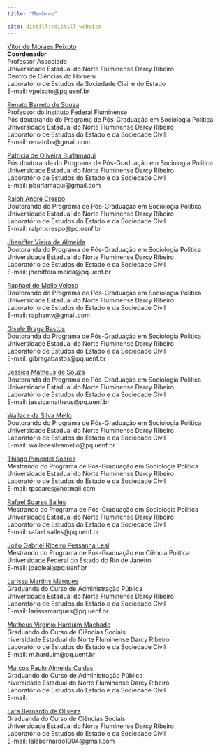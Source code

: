 ```yaml
---
title: "Membros"

site: distill::distill_website
---
```


[Vitor de Moraes Peixoto](http://lattes.cnpq.br/4676437210734787)  <br/> 
**Coordenador** <br/> 
Professor Associado <br/> 
Universidade Estadual do Norte Fluminense Darcy Ribeiro <br/> 
Centro de Ciências do Homem <br/> 
Laboratório de Estudos da Sociedade Civil e do Estado <br/> 
E-mail: vpeixoto@pq.uenf.br <br/> 

[Renato Barreto de Souza](http://lattes.cnpq.br/4208615645719699) <br/> 
Professor do Instituto Federal Fluminense <br/> 
Pós doutorando do Programa de Pós-Graduação em Sociologia Politica <br/> 
Universidade Estadual do Norte Fluminense Darcy Ribeiro <br/> 
Laboratório de Estudos do Estado e da Sociedade Civil <br/> 
E-mail: renatobs@gmail.com  <br/> 

[Patricia de Oliveira Burlamaqui](http://lattes.cnpq.br/6620703529177610) <br/>
Pós doutoranda do Programa de Pós-Graduação em Sociologia Politica <br/> 
Universidade Estadual do Norte Fluminense Darcy Ribeiro <br/> 
Laboratório de Estudos do Estado e da Sociedade Civil <br/> 
E-mail: pburlamaqui@gmail.com <br/> 

[Ralph André Crespo](http://lattes.cnpq.br/7250750885312461) <br/> 
Doutorando do Programa de Pós-Graduação em Sociologia Politica <br/> 
Universidade Estadual do Norte Fluminense Darcy Ribeiro <br/> 
Laboratório de Estudos do Estado e da Sociedade Civil <br/> 
E-mail: ralph.crespo@pq.uenf.br <br/> 

[Jheniffer Vieira de Almeida](http://lattes.cnpq.br/1477388811747167) <br/> 
Doutoranda do Programa de Pós-Graduação em Sociologia Politica <br/> 
Universidade Estadual do Norte Fluminense Darcy Ribeiro <br/> 
Laboratório de Estudos do Estado e da Sociedade Civil <br/> 
E-mail: jhenifferalmeida@pq.uenf.br <br/> 

[Raphael de Mello Veloso](http://lattes.cnpq.br/9433034841064768) <br/> 
Doutorando do Programa de Pós-Graduação em Sociologia Politica <br/> 
Universidade Estadual do Norte Fluminense Darcy Ribeiro <br/> 
Laboratório de Estudos do Estado e da Sociedade Civil <br/> 
E-mail: raphamv@gmail.com  <br/> 

[Gisele Braga Bastos](http://lattes.cnpq.br/1675744772217864) <br/> 
Doutoranda do Programa de Pós-Graduação em Sociologia Politica <br/> 
Universidade Estadual do Norte Fluminense Darcy Ribeiro <br/> 
Laboratório de Estudos do Estado e da Sociedade Civil <br/>
E-mail: gibragabastos@pq.uenf.br <br/> 

[Jessica Matheus de Souza](http://lattes.cnpq.br/6717255818088404) <br/> 
Doutoranda do Programa de Pós-Graduação em Sociologia Politica <br/> 
Universidade Estadual do Norte Fluminense Darcy Ribeiro <br/> 
Laboratório de Estudos do Estado e da Sociedade Civil <br/> 
E-mail: jessicamatheus@pq.uenf.br <br/> 

[Wallace da Silva Mello](http://lattes.cnpq.br/8178088513307546) <br/> 
Doutorando do Programa de Pós-Graduação em Sociologia Politica <br/> 
Universidade Estadual do Norte Fluminense Darcy Ribeiro <br/> 
Laboratório de Estudos do Estado e da Sociedade Civil <br/> 
E-mail: wallacesilvamello@pq.uenf.br <br/> 

[Thiago Pimentel Soares](http://lattes.cnpq.br/5038496684551538) <br/> 
Mestrando do Programa de Pós-Graduação em Sociologia Politica <br/> 
Universidade Estadual do Norte Fluminense Darcy Ribeiro <br/> 
Laboratório de Estudos do Estado e da Sociedade Civil <br/> 
E-mail: tpsoares@hotmail.com <br/> 

[Rafael Soares Salles](http://lattes.cnpq.br/6781198318316057) <br/>
Mestrando do Programa de Pós-Graduação em Sociologia Politica <br/> 
Universidade Estadual do Norte Fluminense Darcy Ribeiro <br/> 
Laboratório de Estudos do Estado e da Sociedade Civil <br/>
E-mail: rafael.salles@pq.uenf.br <br/> 

[João Gabriel Ribeiro Pessanha Leal](http://lattes.cnpq.br/9277299850069272) <br/> Mestrando do Programa de Pós-Graduação em Ciência Política <br/> 
Universidade Federal do Estado do Rio de Janeiro  <br/> 
E-mail: joaoleal@pq.uenf.br  <br/> 

[Larissa Martins Marques](http://lattes.cnpq.br/8424422005329610) <br/> 
Graduanda do Curso de Administração Pública <br/> 
Universidade Estadual do Norte Fluminense Darcy Ribeiro  <br/> 
Laboratório de Estudos do Estado e da Sociedade Civil <br/> 
E-mail: larissamarques@pq.uenf.br <br/> 

[Matheus Virginio Harduim Machado](http://lattes.cnpq.br/6781198318316057) <br/> 
Graduando do Curso de Ciências Sociais <br/> 
niversidade Estadual do Norte Fluminense Darcy Ribeiro  <br/> 
Laboratório de Estudos do Estado e da Sociedade Civil <br/> 
E-mail: m.harduim@pq.uenf.br <br/> 

[Marcos Paulo Almeida Caldas](http://lattes.cnpq.br/2013068761602794) <br/> 
Graduando do Curso de Administração Pública <br/> 
niversidade Estadual do Norte Fluminense Darcy Ribeiro <br/> 
Laboratório de Estudos do Estado e da Sociedade Civil <br/> 
E-mail:  <br/> 

[Lara Bernardo de Oliveira](http://lattes.cnpq.br/6943283489647623) <br/> 
Graduanda do Curso de Ciências Sociais <br/>
Universidade Estadual do Norte Fluminense Darcy Ribeiro <br/> 
Laboratório de Estudos do Estado e da Sociedade Civil <br/> 
E-mail: lalabernardo1904@gmail.com <br/> 


